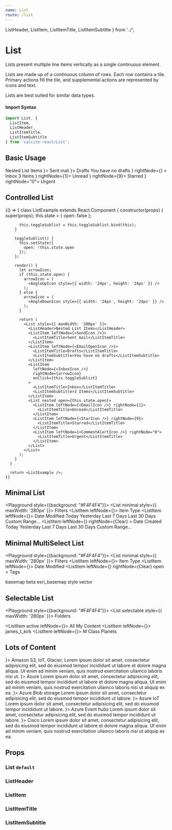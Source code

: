 ```yaml
---
name: List
route: /list
---
```



  ListHeader,
  ListItem,
  ListItemTitle,
  ListItemSubtitle
} from '../';





# List

Lists present multiple line items vertically as a single continuous element.

Lists are made up of a continuous column of rows. Each row contains a tile.
Primary actions fill the tile, and supplemental actions are represented by icons
and text.

Lists are best suited for similar data types.

#### Import Syntax

```js
import List, {
  ListItem,
  ListHeader,
  ListItemTitle,
  ListItemSubtitle
} from 'calcite-react/List';
``` 

## Basic Usage

<Playground>
  <List style={{ maxWidth: '280px' }}>
    <ListHeader>Nested List Items</ListHeader>
    <ListItem leftNode={<SendIcon />}>
      <ListItemTitle>Sent mail</ListItemTitle>
    </ListItem>
    <ListItem leftNode={<EmailOpenIcon />}>
      <ListItemTitle>Drafts</ListItemTitle>
      <ListItemSubtitle>You have no drafts</ListItemSubtitle>
    </ListItem>
    <ListItem
      leftNode={<InboxIcon />}
      rightNode={<AngleUpIcon style={{ width: '24px', height: '24px' }} />}
    >
      <ListItemTitle>Inbox</ListItemTitle>
      <ListItemSubtitle>3 Items</ListItemSubtitle>
    </ListItem>
    <List nested>
      <ListItem leftNode={<EmailIcon />} rightNode={1}>
        <ListItemTitle>Unread</ListItemTitle>
      </ListItem>
      <ListItem leftNode={<StarIcon />} rightNode={9}>
        <ListItemTitle>Starred</ListItemTitle>
      </ListItem>
      <ListItem leftNode={<CommentAlertIcon />} rightNode="0">
        <ListItemTitle>Urgent</ListItemTitle>
      </ListItem>
    </List>
  </List>
</Playground>

## Controlled List

<Playground>
  {() => {
      class ListExample extends React.Component {
        constructor(props) {
          super(props);
          this.state = {
            open: false
          };

          this.toggleSublist = this.toggleSublist.bind(this);
        }

        toggleSublist() {
          this.setState({
            open: !this.state.open
          });
        };

        render() {
          let arrowIcon;
          if (this.state.open) {
            arrowIcon = (
              <AngleUpIcon style={{ width: '24px', height: '24px' }} />
            );
          } else {
            arrowIcon = (
              <AngleDownIcon style={{ width: '24px', height: '24px' }} />
            );
          }

          return (
            <List style={{ maxWidth: '280px' }}>
              <ListHeader>Nested List Items</ListHeader>
              <ListItem leftNode={<SendIcon />}>
                <ListItemTitle>Sent mail</ListItemTitle>
              </ListItem>
              <ListItem leftNode={<EmailOpenIcon />}>
                <ListItemTitle>Drafts</ListItemTitle>
                <ListItemSubtitle>You have no drafts</ListItemSubtitle>
              </ListItem>
              <ListItem
                leftNode={<InboxIcon />}
                rightNode={arrowIcon}
                onClick={this.toggleSublist}
              >
                <ListItemTitle>Inbox</ListItemTitle>
                <ListItemSubtitle>3 Items</ListItemSubtitle>
              </ListItem>
              <List nested open={this.state.open}>
                <ListItem leftNode={<EmailIcon />} rightNode={1}>
                  <ListItemTitle>Unread</ListItemTitle>
                </ListItem>
                <ListItem leftNode={<StarIcon />} rightNode={9}>
                  <ListItemTitle>Starred</ListItemTitle>
                </ListItem>
                <ListItem leftNode={<CommentAlertIcon />} rightNode="0">
                  <ListItemTitle>Urgent</ListItemTitle>
                </ListItem>
              </List>
            </List>
          );
        }
      }

      return <ListExample />;
    }}

</Playground>

## Minimal List

<Playground style={{background: "#F4F4F4"}}>
  <List minimal style={{ maxWidth: '280px' }}>
    <ListHeader>Filters</ListHeader>
    <ListItem leftNode={<ChevronRightIcon size={16} />}>
      <ListItemTitle>Item Type</ListItemTitle>
    </ListItem>
    <ListItem leftNode={<ChevronRightIcon size={16} />}>
      <ListItemTitle>Date Modified</ListItemTitle>
    </ListItem>
    <List minimal nested open={false}>
      <ListItem>
        <ListItemTitle>Today</ListItemTitle>
      </ListItem>
      <ListItem active>
        <ListItemTitle>Yesterday</ListItemTitle>
      </ListItem>
      <ListItem>
        <ListItemTitle>Last 7 Days</ListItemTitle>
      </ListItem>
      <ListItem>
        <ListItemTitle>Last 30 Days</ListItemTitle>
      </ListItem>
      <ListItem>
        <ListItemTitle>Custom Range...</ListItemTitle>
      </ListItem>
    </List>
    <ListItem
      leftNode={<ChevronDownIcon size={16} />}
      rightNode={<CalciteA>Clear</CalciteA>}
    >
      <ListItemTitle>Date Created</ListItemTitle>
    </ListItem>
    <List minimal nested open>
      <ListItem>
        <ListItemTitle>Today</ListItemTitle>
      </ListItem>
      <ListItem active>
        <ListItemTitle>Yesterday</ListItemTitle>
      </ListItem>
      <ListItem>
        <ListItemTitle>Last 7 Days</ListItemTitle>
      </ListItem>
      <ListItem>
        <ListItemTitle>Last 30 Days</ListItemTitle>
      </ListItem>
      <ListItem>
        <ListItemTitle>Custom Range...</ListItemTitle>
      </ListItem>
    </List>
  </List>
</Playground>

## Minimal MultiSelect List

<Playground style={{background: "#F4F4F4"}}>
  <List minimal style={{ maxWidth: '280px' }}>
    <ListHeader>Filters</ListHeader>
    <ListItem leftNode={<ChevronRightIcon size={16} />}>
      <ListItemTitle>Item Type</ListItemTitle>
    </ListItem>
    <ListItem leftNode={<ChevronRightIcon size={16} />}>
      <ListItemTitle>Date Modified</ListItemTitle>
    </ListItem>
    <ListItem
      leftNode={<ChevronDownIcon size={16} />}
      rightNode={<CalciteA>Clear</CalciteA>}
      open
    >
      <ListItemTitle>Tags</ListItemTitle>
    </ListItem>
    <List minimal multiSelect nested>
      <ListItem filterItem>
        <Search fullWidth placeholder="Filter tags" />
      </ListItem>
      <ListItem active>
        <ListItemTitle>basemap</ListItemTitle>
      </ListItem>
      <ListItem active>
        <ListItemTitle>beta</ListItemTitle>
      </ListItem>
      <ListItem>
        <ListItemTitle>esri_basemap</ListItemTitle>
      </ListItem>
      <ListItem active>
        <ListItemTitle>style</ListItemTitle>
      </ListItem>
      <ListItem>
        <ListItemTitle>vector</ListItemTitle>
      </ListItem>
    </List>
  </List>
</Playground>

## Selectable List

<Playground style={{background: "#F4F4F4"}}>
  <List selectable style={{ maxWidth: '280px' }}>
    <ListHeader>Folders</ListHeader>
    <ListItem filterItem>
      <Search fullWidth placeholder="Filter folders" />
    </ListItem>
    <ListItem active leftNode={<FolderOpenIcon size={16} />}>
      <ListItemTitle>All My Content</ListItemTitle>
    </ListItem>
    <ListItem leftNode={<HomeIcon size={16} />}>
      <ListItemTitle>james_t_kirk</ListItemTitle>
    </ListItem>
    <ListItem leftNode={<FolderIcon size={16} />}>
      <ListItemTitle>M Class Planets</ListItemTitle>
    </ListItem>
  </List>
</Playground>

## Lots of Content

<Playground>
  <List>
    <ListItem leftNode={<AmazonIcon />}>
      <ListItemTitle>Amazon</ListItemTitle>
      <ListItemSubtitle>
        S3, IoT, Glacier, Lorem ipsum dolor sit amet, consectetur adipisicing
        elit, sed do eiusmod tempor incididunt ut labore et dolore magna aliqua.
        Ut enim ad minim veniam, quis nostrud exercitation ullamco laboris nisi
        ut.
      </ListItemSubtitle>
    </ListItem>
    <ListItem leftNode={<AzureIcon />}>
      <ListItemTitle>Azure</ListItemTitle>
      <ListItemSubtitle>
        Lorem ipsum dolor sit amet, consectetur adipisicing elit, sed do eiusmod
        tempor incididunt ut labore et dolore magna aliqua. Ut enim ad minim
        veniam, quis nostrud exercitation ullamco laboris nisi ut aliquip ex ea.
      </ListItemSubtitle>
    </ListItem>
    <List nested>
      <ListItem leftNode={<ViewGridIcon />}>
        <ListItemTitle>Azure Blob storage</ListItemTitle>
        <ListItemSubtitle>
          Lorem ipsum dolor sit amet, consectetur adipisicing elit, sed do
          eiusmod tempor incididunt ut labore.
        </ListItemSubtitle>
      </ListItem>
      <ListItem leftNode={<LanConnectIcon />}>
        <ListItemTitle>Azure IoT</ListItemTitle>
        <ListItemSubtitle>
          Lorem ipsum dolor sit amet, consectetur adipisicing elit, sed do
          eiusmod tempor incididunt ut labore.
        </ListItemSubtitle>
      </ListItem>
      <ListItem leftNode={<VectorPolylineIcon />}>
        <ListItemTitle>Azure Event hubs</ListItemTitle>
        <ListItemSubtitle>
          Lorem ipsum dolor sit amet, consectetur adipisicing elit, sed do
          eiusmod tempor incididunt ut labore.
        </ListItemSubtitle>
      </ListItem>
    </List>
    <ListItem leftNode={<CiscoWebexIcon />}>
      <ListItemTitle>Cisco</ListItemTitle>
      <ListItemSubtitle>
        Lorem ipsum dolor sit amet, consectetur adipisicing elit, sed do eiusmod
        tempor incididunt ut labore et dolore magna aliqua. Ut enim ad minim
        veniam, quis nostrud exercitation ullamco laboris nisi ut aliquip ex ea.
      </ListItemSubtitle>
    </ListItem>
  </List>
</Playground>

## Props

### List `default`

<PropsTable of={List} />

### ListHeader

<PropsTable of={ListHeader} />

### ListItem

<PropsTable of={ListItem} />

### ListItemTitle

<PropsTable of={ListItemTitle} />

### ListItemSubtitle

<PropsTable of={ListItemSubtitle} />
